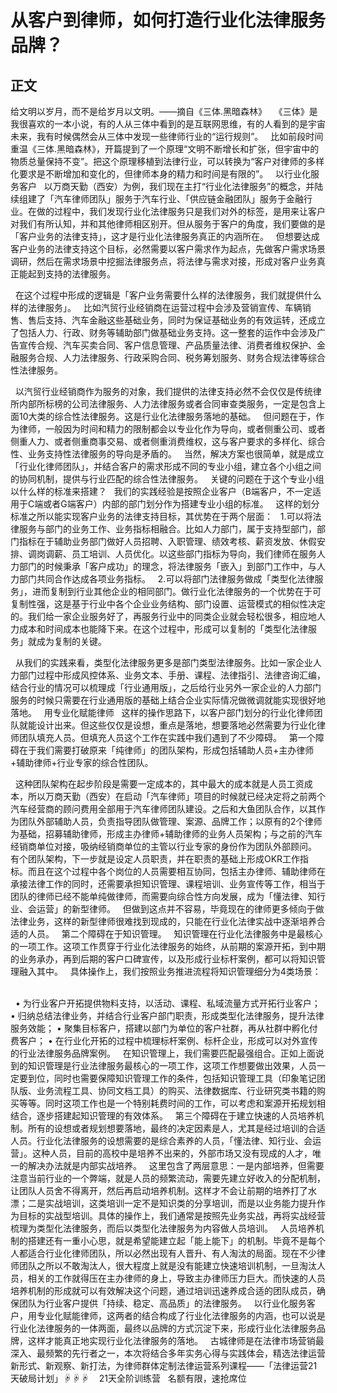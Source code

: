 # 从客户到律师，如何打造行业化法律服务品牌？
## 正文
给文明以岁月，而不是给岁月以文明。——摘自《三体.黑暗森林》
 
《三体》是我很喜欢的一本小说，有的人从三体中看到的是互联网思维，有的人看到的是宇宙未来，我有时候偶然会从三体中发现一些律师行业的“运行规则”。
 
比如前段时间重温《三体.黑暗森林》，开篇提到了一个原理“文明不断增长和扩张，但宇宙中的物质总量保持不变”。把这个原理移植到法律行业，可以转换为“客户对律师的多样化要求是不断增加和变化的，但律师本身的精力和时间是有限的”。
 
以行业化服务客户
 
以万商天勤（西安）为例，我们现在主打“行业化法律服务”的概念，并陆续组建了「汽车律师团队」服务于汽车行业、「供应链金融团队」服务于金融行业。在做的过程中，我们发现行业化法律服务只是我们对外的标签，是用来让客户对我们有所认知，并和其他律师相区别开。但从服务于客户的角度，我们要做的是「客户业务的法律支持」，这才是行业化法律服务真正的内涵所在。
 
但想要达成客户业务的法律支持这个目标，必然需要以客户需求作为起点，先做客户需求场景调研，然后在需求场景中挖掘法律服务点，将法律与需求对接，形成对客户业务真正能起到支持的法律服务。
 

 
在这个过程中形成的逻辑是「客户业务需要什么样的法律服务，我们就提供什么样的法律服务」。
 
比如汽贸行业经销商在运营过程中会涉及营销宣传、车辆销售、售后支持、汽车金融这些基础业务，同时为保证基础业务的有效运转，还成立了包括人力、行政、财务等辅助部门做基础业务支持。这一整套的运作中会涉及广告宣传合规、汽车买卖合同、客户信息管理、产品质量法律、消费者维权保护、金融服务合规、人力法律服务、行政采购合同、税务筹划服务、财务合规法律等综合性法律服务。
 

 
以汽贸行业经销商作为服务的对象，我们提供的法律支持必然不会仅仅是传统律所内部所标榜的公司法律服务、人力法律服务或者合同审查类服务，一定是包含上面10大类的综合性法律服务。这是行业化法律服务落地的基础。
 
但问题在于，作为律师，一般因为时间和精力的限制都会以专业化作为导向，或者侧重公司、或者侧重人力、或者侧重商事交易、或者侧重消费维权，这与客户要求的多样化、综合性、业务支持性法律服务的导向是矛盾的。
 
当然，解决方案也很简单，就是成立「行业化律师团队」，并结合客户的需求形成不同的专业小组，建立各个小组之间的协同机制，提供与行业匹配的综合性法律服务。
 
关键的问题在于这个专业小组以什么样的标准来搭建？
 
我们的实践经验是按照企业客户（B端客户，不一定适用于C端或者G端客户）内部的部门划分作为搭建专业小组的标准。
 
这样的划分标准之所以能实现客户业务的法律支持目标，其优势在于两个层面：
 
1.可以将法律服务与部门的业务工作、业务指标相融合。比如人力部门，属于支持型部门，部门指标在于辅助业务部门做好人员招聘、入职管理、绩效考核、薪资发放、休假安排、调岗调薪、员工培训、人员优化。以这些部门指标为导向，我们律师在服务人力部门的时候秉承「客户成功」的理念，将法律服务「嵌入」到部门工作中，与人力部门共同合作达成各项业务指标。
 
2.可以将部门法律服务做成「类型化法律服务」，进而复制到行业其他企业的相同部门。做行业化法律服务的一个优势在于可复制性强，这是基于行业中各个企业业务结构、部门设置、运营模式的相似性决定的。我们给一家企业服务好了，再服务行业中的同类企业就会轻松很多，相应地人力成本和时间成本也能降下来。在这个过程中，形成可以复制的「类型化法律服务」就成为复制的关键。
 

 
从我们的实践来看，类型化法律服务更多是部门类型法律服务。比如一家企业人力部门过程中形成风控体系、业务文本、手册、课程、法律指引、法律咨询汇编，结合行业的情况可以梳理成「行业通用版」，之后给行业另外一家企业的人力部门服务的时候只需要在行业通用版的基础上结合企业实际情况做微调就能实现很好地落地。
 
用专业化赋能律师
 
这样的操作思路下，以客户部门划分的行业化律师团队就能设计出来。但这些仅仅是设想，重点是落地，想要落地必然需要为行业化律师团队填充人员。但填充人员这个工作在实践中我们遇到了不少障碍。
 
第一个障碍在于我们需要打破原来「纯律师」的团队架构，形成包括辅助人员+主办律师+辅助律师+行业专家的综合性团队。
 

 
这种团队架构在起步阶段是需要一定成本的，其中最大的成本就是人员工资成本，所以万商天勤（西安）在启动「汽车律师」项目的时候就已经决定将之前两个汽车经营商的顾问费用全部用于汽车律师团队建设。之后和大鱼团队合作，以其作为团队外部辅助人员，负责指导团队做管理、案源、品牌工作；以原有的2个律师为基础，招募辅助律师，形成主办律师+辅助律师的业务人员架构；与之前的汽车经销商单位对接，吸纳经销商单位的主管以行业专家的身份作为团队外部顾问。
 
有个团队架构，下一步就是设定人员职责，并在职责的基础上形成OKR工作指标。而且在这个过程中各个岗位的人员需要相互协同，包括主办律师、辅助律师在承接法律工作的同时，还需要承担知识管理、课程培训、业务宣传等工作，相当于团队的律师已经不能单纯做律师，而需要向综合性方向发展，成为「懂法律、知行业、会运营」的新型律师。
 
但做到这点并不容易，毕竟现在的律师更多倾向于做法律业务，这样的新型律师很难找到现成的，只能在行业化法律实战中逐渐培养合适的人员。
 
第二个障碍在于知识管理。
 
知识管理在行业化法律服务中是最核心的一项工作。这项工作贯穿于行业化法律服务的始终，从前期的案源开拓，到中期的业务承办，再到后期的客户口碑宣传，以及形成行业标杆案例，都可以将知识管理融入其中。
 
具体操作上，我们按照业务推进流程将知识管理细分为4类场景：
 

 
• 为行业客户开拓提供物料支持，以活动、课程、私域流量方式开拓行业客户；
• 归纳总结法律业务，并结合行业客户部门职责，形成类型化法律服务，提升法律服务效能；
• 聚集目标客户，搭建以部门为单位的客户社群，再从社群中孵化付费客户；
• 在行业化开拓的过程中梳理标杆案例、标杆企业，形成可以对外宣传的行业法律服务品牌案例。
 
在知识管理上，我们需要匹配最强组合。正如上面说到的知识管理是行业法律服务最核心的一项工作，这项工作想要做出效果，人员一定要到位，同时也需要保障知识管理工作的条件，包括知识管理工具（印象笔记团队版、业务流程工具、协同文档工具）的购买、法律数据库、行业研究类书籍的购买等等。同时这项工作也是一个特别耗费时间的工作，可以考虑和案源开拓规划相结合，逐步搭建起知识管理的有效体系。
 
第三个障碍在于建立快速的人员培养机制。所有的设想或者规划想要落地，最终的决定因素是人，尤其是经过培训的合适人员。行业化法律服务的设想需要的是综合素养的人员，「懂法律、知行业、会运营」。这种人员，目前的高校中是培养不出来的，外部市场又没有现成的人才，唯一的解决办法就是内部实战培养。
 
这里包含了两层意思：一是内部培养，但需要注意当前行业的一个弊端，就是人员的频繁流动，需要先建立好收入的分配机制，让团队人员舍不得离开，然后再启动培养机制。这样才不会让前期的培养打了水漂；二是实战培训，这类培训一定不是知识类的分享培训，而是以业务能力提升作为目标的实战型培训。具体的操作上，我们通常是按照先业务实战，再将实战经营梳理为类型化法律服务，而后以类型化法律服务为内容做人员培训。
 
人员培养机制的搭建还有一重小心思，就是希望能建立起「能上能下」的机制。毕竟不是每个人都适合行业化律师团队，所以必然出现有人晋升、有人淘汰的局面。现在不少律师团队之所以不敢淘汰人，很大程度上就是没有能建立快速培训机制，一旦淘汰人员，相关的工作就得压在主办律师的身上，导致主办律师压力巨大。而快速的人员培养机制的形成就可以有效解决这个问题，通过培训迅速养成合适的团队成员，确保团队为行业客户提供「持续、稳定、高品质」的法律服务。
 
以行业化服务客户，用专业化赋能律师，这两者的结合构成了行业化法律服务的内涵，也可以说是行业化法律服务的一体两面，最终以品牌的方式沉淀下来，形成行业化法律服务品牌，这样才能真正地实现行业化法律服务的落地。
 
古城律师是在法律市场营销最深入、最频繁的先行者之一，本次将结合多年实务心得与实践体会，精选法律运营新形式、新观察、新打法，为律师群体定制法律运营系列课程——「法律运营21天破局计划」☟☟☟
 
 21天全阶训练营 
 名额有限，速抢席位 
 

 
